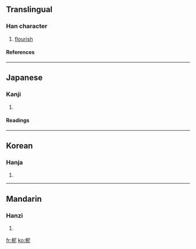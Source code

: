 ==Translingual==
===Han character===
{{Han char|rn=75|rad=木|as=05|sn=9|four=4791<sub>1</sub>|canj=木尸心 (DSP)}}
# [[flourish]]
====References====
{{Han ref|kx=0518.100|dkj=14605|dj=0906.100|hdz=21189.090|uh=67C5|ud=26565|bh=CF46|bd=53062}}

----
==Japanese==
===Kanji===
{{ja-kanji|grade=|rs=木05}}
# {{defn|Japanese}} 
====Readings====
{{ja-readings|on=[[じ]] (ji), [[に]] (ni)|kun=}}

----
==Korean==
===Hanja===
{{ko-hanja|hangeul=니>이|eumhun=|rv=ni>i|mr=ni>i|y=ni>i}}
# {{defn|Korean}}

----
==Mandarin==
===Hanzi===
{{cmn-hanzi|pin=[[fǔ]] ([[fu3]]), [[fù]] ([[fu4]]), [[nǐ]] ([[ni3]])|wg=fu<sup>3</sup>, fu<sup>4</sup>, ni<sup>3</sup>}}
# {{defn|Mandarin}}

[[fr:柅]]
[[ko:柅]]